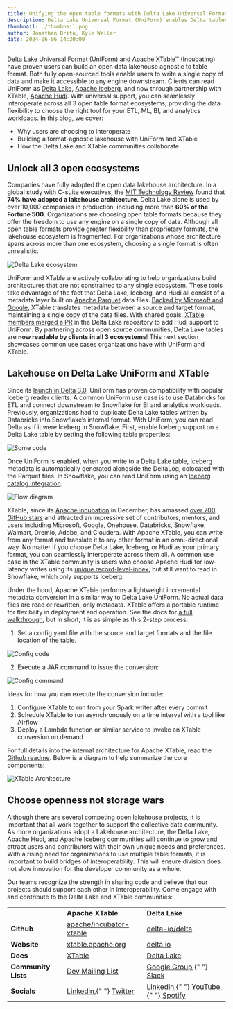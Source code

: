 ```yaml
---
title: Unifying the open table formats with Delta Lake Universal Format (UniForm) and Apache XTable
description: Delta Lake Universal Format (UniForm) enables Delta tables to be read by any engine that supports Delta, Iceberg, and now, through code contributed by Apache XTable, Hudi.
thumbnail: ./thumbnail.png
author: Jonathan Brito, Kyle Weller
date: 2024-06-06 14:30:00
---
```


[Delta Lake Universal Format](https://docs.delta.io/latest/delta-uniform.html) (UniForm) and [Apache XTable™](https://xtable.apache.org/) (Incubating) have proven users can build an open data lakehouse agnostic to table format. Both fully open-sourced tools enable users to write a single copy of data and make it accessible to any engine downstream. Clients can read UniForm as [Delta Lake](https://delta.io/), [Apache Iceberg](https://iceberg.apache.org/), and now through partnership with XTable, [Apache Hudi](https://hudi.apache.org/). With universal support, you can seamlessly interoperate across all 3 open table format ecosystems, providing the data flexibility to choose the right tool for your ETL, ML, BI, and analytics workloads. In this blog, we cover:

- Why users are choosing to interoperate
- Building a format-agnostic lakehouse with UniForm and XTable
- How the Delta Lake and XTable communities collaborate

## Unlock all 3 open ecosystems

Companies have fully adopted the open data lakehouse architecture. In a global study with C-suite executives, the [MIT Technology Review](https://www.databricks.com/resources/analyst-papers/laying-foundation-data-and-ai-led-growth) found that **74% have adopted a lakehouse architecture**. Delta Lake alone is used by over 10,000 companies in production, including more than **60% of the Fortune 500**. Organizations are choosing open table formats because they offer the freedom to use any engine on a single copy of data. Although all open table formats provide greater flexibility than proprietary formats, the lakehouse ecosystem is fragmented. For organizations whose architecture spans across more than one ecosystem, choosing a single format is often unrealistic.

![Delta Lake ecosystem](./fg1.png)

UniForm and XTable are actively collaborating to help organizations build architectures that are not constrained to any single ecosystem. These tools take advantage of the fact that Delta Lake, Iceberg, and Hudi all consist of a metadata layer built on [Apache Parquet](https://parquet.apache.org/) data files. [Backed by Microsoft and Google](https://venturebeat.com/data-infrastructure/exclusive-microsoft-and-google-join-forces-on-onetable-an-open-source-solution-for-data-lake-challenges/), XTable translates metadata between a source and target format, maintaining a single copy of the data files. With shared goals, [XTable members merged a PR](https://github.com/delta-io/delta/issues/2312) in the Delta Lake repository to add Hudi support to UniForm. By partnering across open source communities, Delta Lake tables are **now readable by clients in all 3 ecosystems**! This next section showcases common use cases organizations have with UniForm and XTable.

## Lakehouse on Delta Lake UniForm and XTable

Since its [launch in Delta 3.0](https://delta.io/blog/delta-lake-3-0/), UniForm has proven compatibility with popular Iceberg reader clients. A common UniForm use case is to use Databricks for ETL and connect downstream to Snowflake for BI and analytics workloads. Previously, organizations had to duplicate Delta Lake tables written by Databricks into Snowflake’s internal format. With UniForm, you can read Delta as if it were Iceberg in Snowflake. First, enable Iceberg support on a Delta Lake table by setting the following table properties:

![Some code](./fg2.png)

Once UniForm is enabled, when you write to a Delta Lake table, Iceberg metadata is automatically generated alongside the DeltaLog, colocated with the Parquet files. In Snowflake, you can read UniForm using an [Iceberg catalog integration](https://docs.snowflake.com/en/user-guide/tables-iceberg-create#create-an-iceberg-table-with-a-catalog-integration).

![Flow diagram](./fg3.png)

XTable, since its [Apache incubation](https://cwiki.apache.org/confluence/display/INCUBATOR/XTable+Proposal) in December, has amassed [over 700 GitHub stars](https://x.com/apachextable/status/1725247462280196465?s=20) and attracted an impressive set of contributors, mentors, and users including Microsoft, Google, Onehouse, Databricks, Snowflake, Walmart, Dremio, Adobe, and Cloudera. With Apache XTable, you can write from any format and translate it to any other format in an omni-directional way. No matter if you choose Delta Lake, Iceberg, or Hudi as your primary format, you can seamlessly interoperate across them all. A common use case in the XTable community is users who choose Apache Hudi for low-latency writes using its [unique record-level-index](https://www.onehouse.ai/blog/introducing-multi-modal-index-for-the-lakehouse-in-apache-hudi), but still want to read in Snowflake, which only supports Iceberg.

Under the hood, Apache XTable performs a lightweight incremental metadata conversion in a similar way to Delta Lake UniForm. No actual data files are read or rewritten, only metadata. XTable offers a portable runtime for flexibility in deployment and operation. See the docs for [a full walkthrough](https://xtable.apache.org/docs/how-to), but in short, it is as simple as this 2-step process:

1. Set a config.yaml file with the source and target formats and the file location of the table.

![Config code](./fg4.png)

2. Execute a JAR command to issue the conversion:

![Config command](./fg5.png)

Ideas for how you can execute the conversion include:

1. Configure XTable to run from your Spark writer after every commit
2. Schedule XTable to run asynchronously on a time interval with a tool like Airflow
3. Deploy a Lambda function or similar service to invoke an XTable conversion on demand

For full details into the internal architecture for Apache XTable, read the [Github readme](https://github.com/apache/incubator-xtable?tab=readme-ov-file#overview-of-the-sync-process). Below is a diagram to help summarize the core components:

![XTable Architecture](./fg6.jpg)

## Choose openness not storage wars

Although there are several competing open lakehouse projects, it is important that all work together to support the collective data community. As more organizations adopt a Lakehouse architecture, the Delta Lake, Apache Hudi, and Apache Iceberg communities will continue to grow and attract users and contributors with their own unique needs and preferences. With a rising need for organizations to use multiple table formats, it is important to build bridges of interoperability. This will ensure division does not slow innovation for the developer community as a whole.

Our teams recognize the strength in sharing code and believe that our projects should support each other in interoperability. Come engage with and contribute to the Delta Lake and XTable communities:

<table>
  <tr>
    <td></td>
    <td>
      <strong>Apache XTable</strong>
    </td>
    <td>
      <strong>Delta Lake</strong>
    </td>
  </tr>
  <tr>
    <td>
      <strong>Github</strong>
    </td>
    <td>
      <a href="https://github.com/apache/incubator-xtable">
        apache/incubator-xtable
      </a>
    </td>
    <td>
      <a href="https://github.com/delta-io/delta">delta-io/delta</a>
    </td>
  </tr>
  <tr>
    <td>
      <strong>Website</strong>
    </td>
    <td>
      <a href="https://xtable.apache.org">xtable.apache.org</a>
    </td>
    <td>
      <a href="https://delta.io">delta.io</a>
    </td>
  </tr>
  <tr>
    <td>
      <strong>Docs</strong>
    </td>
    <td>
      <a href="https://xtable.apache.org/docs/setup/">XTable</a>
    </td>
    <td>
      <a href="https://docs.delta.io/latest/index.html">Delta Lake</a>
    </td>
  </tr>
  <tr>
    <td>
      <strong>Community Lists</strong>
    </td>
    <td>
      <a href="http://dev-subscribe@xtable.apache.org">Dev Mailing List</a>
    </td>
    <td>
      <a href="https://groups.google.com/g/delta-users">Google Group</a>,{" "}
      <a href="https://delta-users.slack.com/join/shared_invite/zt-2is7d09as-GFC2bhOUOGjmUTLAF9kOOw#/shared-invite/email">
        Slack
      </a>
    </td>
  </tr>
  <tr>
    <td>
      <strong>Socials</strong>
    </td>
    <td>
      <a href="https://www.linkedin.com/company/apache-xtable/">Linkedin</a>,{" "}
      <a href="https://twitter.com/apachextable">Twitter</a>
    </td>
    <td>
      <a href="https://www.linkedin.com/company/deltalake/">Linkedin</a>,{" "}
      <a href="https://www.youtube.com/c/deltalake">YouTube</a>,{" "}
      <a href="https://open.spotify.com/show/6YvPDkILtWfnJNTzJ9HsmW?si=282ba8186896469a&nd=1">
        Spotify
      </a>
    </td>
  </tr>
</table>

